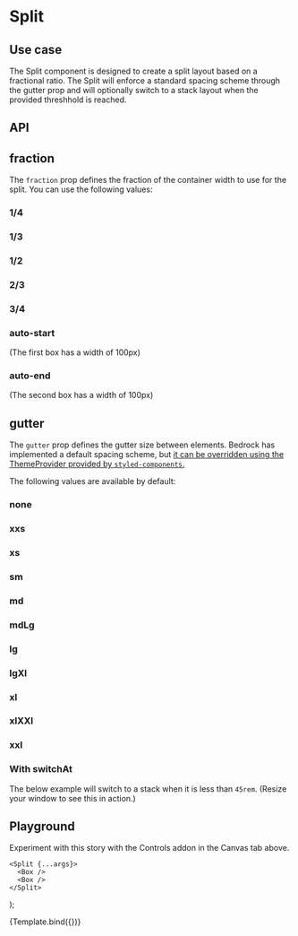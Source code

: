

<Meta title="Components/Split" />

# Split

## Use case

The Split component is designed to create a split layout based on a fractional ratio. The Split will enforce a standard spacing scheme through the gutter prop and will optionally switch to a stack layout when the provided threshhold is reached.

## API

<Story name="API" argTypes={argTypes} />

<ArgsTable story="API" />

## fraction

The `fraction` prop defines the fraction of the container width to use for the split. You can use the following values:

<Preview withToolbar withSource="open">
  <Story name="fraction">
    <h3>1/4</h3>
    <Split gutter="lg" fraction="1/4">
      <Box />
      <Box />
    </Split>
    <h3>1/3</h3>
    <Split gutter="lg" fraction="1/3">
      <Box />
      <Box />
    </Split>
    <h3>1/2</h3>
    <Split gutter="lg" fraction="1/2">
      <Box />
      <Box />
    </Split>
    <h3>2/3</h3>
    <Split gutter="lg" fraction="2/3">
      <Box />
      <Box />
    </Split>
    <h3>3/4</h3>
    <Split gutter="lg" fraction="3/4">
      <Box />
      <Box />
    </Split>
    <h3>auto-start</h3>
    <p>(The first box has a width of 100px)</p>
    <Split gutter="lg" fraction="auto-start">
      <Box />
      <Box />
    </Split>
    <h3>auto-end</h3>
    <p>(The second box has a width of 100px)</p>
    <Split gutter="lg" fraction="auto-end">
      <Box />
      <Box />
    </Split>
  </Story>
</Preview>

## gutter

The `gutter` prop defines the gutter size between elements. Bedrock has implemented a default spacing scheme, but [it can be overridden using the ThemeProvider provided by `styled-components`.](/docs/spacing--page#integrating-with-your-design-system)

The following values are available by default:

<Preview withToolbar withSource="open">
  <Story name="gutter">
    <h3>none</h3>
    <Split gutter="none" fraction="1/2">
      <Box />
      <Box />
    </Split>
    <h3>xxs</h3>
    <Split gutter="xxs" fraction="1/2">
      <Box />
      <Box />
    </Split>
    <h3>xs</h3>
    <Split gutter="xs" fraction="1/2">
      <Box />
      <Box />
    </Split>
    <h3>sm</h3>
    <Split gutter="sm" fraction="1/2">
      <Box />
      <Box />
    </Split>
    <h3>md</h3>
    <Split gutter="md" fraction="1/2">
      <Box />
      <Box />
    </Split>
    <h3>mdLg</h3>
    <Split gutter="mdLg" fraction="1/2">
      <Box />
      <Box />
    </Split>
    <h3>lg</h3>
    <Split gutter="lg" fraction="1/2">
      <Box />
      <Box />
    </Split>
    <h3>lgXl</h3>
    <Split gutter="lgXl" fraction="1/2">
      <Box />
      <Box />
    </Split>
    <h3>xl</h3>
    <Split gutter="xl" fraction="1/2">
      <Box />
      <Box />
    </Split>
    <h3>xlXXl</h3>
    <Split gutter="xlXXl" fraction="1/2">
      <Box />
      <Box />
    </Split>
    <h3>xxl</h3>
    <Split gutter="xxl" fraction="1/2">
      <Box />
      <Box />
    </Split>
  </Story>
</Preview>

### With switchAt

The below example will switch to a stack when it is less than `45rem`. (Resize your window to see this in action.)

<Preview withToolbar withSource="open">
  <Story name="With switchAt">
    <Split gutter="lg" fraction="1/2" switchAt="45rem">
      <Box />
      <Box />
    </Split>
  </Story>
</Preview>

## Playground

Experiment with this story with the Controls addon in the Canvas tab above.

    <Split {...args}>
      <Box />
      <Box />
    </Split>
);

<Canvas withToolbar>
  <Story
    name="Playground"
    argTypes={argTypes}
    args={{ fraction: "1/2", gutter: "lg", switchAt: "30rem" }}
  >
    {Template.bind({})}
  </Story>
</Canvas>

<ArgsTable story="Playground" />
